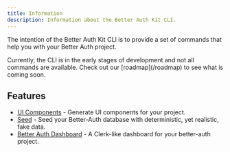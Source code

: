 ```yaml
---
title: Information
description: Information about the Better Auth Kit CLI.
---
```


<GithubButton url="https://github.com/ping-maxwell/better-auth-kit/tree/main/packages/cli" />
<NpmButton url="https://www.npmjs.com/package/@better-auth-kit/cli" />

The intention of the Better Auth Kit CLI is to provide a set of commands that help you with your Better Auth project.

<Callout type="warn">
Currently, the CLI is in the early stages of development and not all commands are available.
Check out our [roadmap](/roadmap) to see what is coming soon.
</Callout>

## Features

- [UI Components](/docs/cli/ui-components) - Generate UI components for your project.
- [Seed](/docs/cli/seed) - Seed your Better-Auth database with deterministic, yet realistic, fake data.
- [Better Auth Dashboard](/docs/cli/dashboard) - A Clerk-like dashboard for your better-auth project.